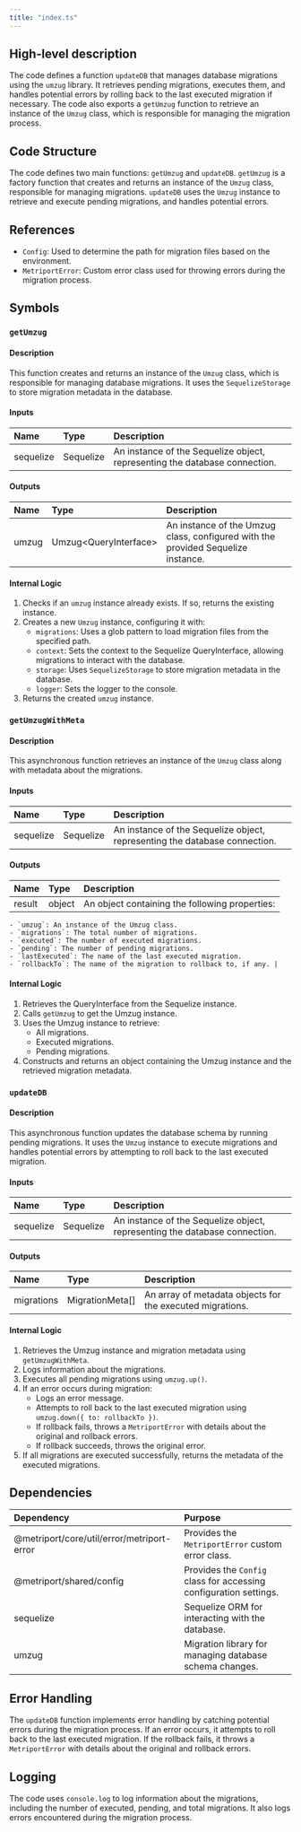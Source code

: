```yaml
---
title: "index.ts"
---
```


## High-level description
The code defines a function `updateDB` that manages database migrations using the `umzug` library. It retrieves pending migrations, executes them, and handles potential errors by rolling back to the last executed migration if necessary. The code also exports a `getUmzug` function to retrieve an instance of the `Umzug` class, which is responsible for managing the migration process.

## Code Structure
The code defines two main functions: `getUmzug` and `updateDB`. `getUmzug` is a factory function that creates and returns an instance of the `Umzug` class, responsible for managing migrations. `updateDB` uses the `Umzug` instance to retrieve and execute pending migrations, and handles potential errors.

## References
- `Config`: Used to determine the path for migration files based on the environment.
- `MetriportError`: Custom error class used for throwing errors during the migration process.

## Symbols

### `getUmzug`
#### Description
This function creates and returns an instance of the `Umzug` class, which is responsible for managing database migrations. It uses the `SequelizeStorage` to store migration metadata in the database.

#### Inputs
| Name | Type | Description |
|:-----|:-----|:------------|
| sequelize | Sequelize | An instance of the Sequelize object, representing the database connection. |

#### Outputs
| Name | Type | Description |
|:-----|:-----|:------------|
| umzug | Umzug&lt;QueryInterface&gt; | An instance of the Umzug class, configured with the provided Sequelize instance. |

#### Internal Logic
1. Checks if an `umzug` instance already exists. If so, returns the existing instance.
2. Creates a new `Umzug` instance, configuring it with:
    - `migrations`: Uses a glob pattern to load migration files from the specified path.
    - `context`: Sets the context to the Sequelize QueryInterface, allowing migrations to interact with the database.
    - `storage`: Uses `SequelizeStorage` to store migration metadata in the database.
    - `logger`: Sets the logger to the console.
3. Returns the created `umzug` instance.

### `getUmzugWithMeta`
#### Description
This asynchronous function retrieves an instance of the `Umzug` class along with metadata about the migrations.

#### Inputs
| Name | Type | Description |
|:-----|:-----|:------------|
| sequelize | Sequelize | An instance of the Sequelize object, representing the database connection. |

#### Outputs
| Name | Type | Description |
|:-----|:-----|:------------|
| result | object | An object containing the following properties:
    - `umzug`: An instance of the Umzug class.
    - `migrations`: The total number of migrations.
    - `executed`: The number of executed migrations.
    - `pending`: The number of pending migrations.
    - `lastExecuted`: The name of the last executed migration.
    - `rollbackTo`: The name of the migration to rollback to, if any. |

#### Internal Logic
1. Retrieves the QueryInterface from the Sequelize instance.
2. Calls `getUmzug` to get the Umzug instance.
3. Uses the Umzug instance to retrieve:
    - All migrations.
    - Executed migrations.
    - Pending migrations.
4. Constructs and returns an object containing the Umzug instance and the retrieved migration metadata.

### `updateDB`
#### Description
This asynchronous function updates the database schema by running pending migrations. It uses the `Umzug` instance to execute migrations and handles potential errors by attempting to roll back to the last executed migration.

#### Inputs
| Name | Type | Description |
|:-----|:-----|:------------|
| sequelize | Sequelize | An instance of the Sequelize object, representing the database connection. |

#### Outputs
| Name | Type | Description |
|:-----|:-----|:------------|
| migrations | MigrationMeta[] | An array of metadata objects for the executed migrations. |

#### Internal Logic
1. Retrieves the Umzug instance and migration metadata using `getUmzugWithMeta`.
2. Logs information about the migrations.
3. Executes all pending migrations using `umzug.up()`.
4. If an error occurs during migration:
    - Logs an error message.
    - Attempts to roll back to the last executed migration using `umzug.down({ to: rollbackTo })`.
    - If rollback fails, throws a `MetriportError` with details about the original and rollback errors.
    - If rollback succeeds, throws the original error.
5. If all migrations are executed successfully, returns the metadata of the executed migrations.

## Dependencies
| Dependency | Purpose |
|:-----------|:--------|
| @metriport/core/util/error/metriport-error | Provides the `MetriportError` custom error class. |
| @metriport/shared/config | Provides the `Config` class for accessing configuration settings. |
| sequelize | Sequelize ORM for interacting with the database. |
| umzug | Migration library for managing database schema changes. |

## Error Handling
The `updateDB` function implements error handling by catching potential errors during the migration process. If an error occurs, it attempts to roll back to the last executed migration. If the rollback fails, it throws a `MetriportError` with details about the original and rollback errors.

## Logging
The code uses `console.log` to log information about the migrations, including the number of executed, pending, and total migrations. It also logs errors encountered during the migration process.
